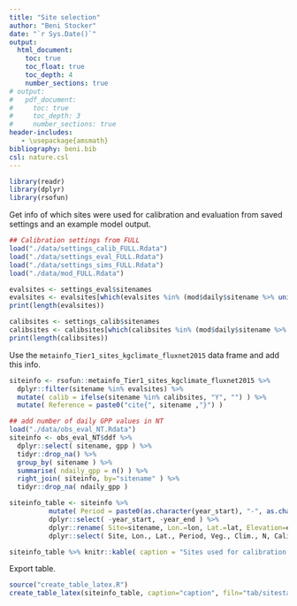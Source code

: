 ```yaml
---
title: "Site selection"
author: "Beni Stocker"
date: "`r Sys.Date()`"
output:
  html_document:
    toc: true
    toc_float: true
    toc_depth: 4
    number_sections: true
# output:
#   pdf_document:
#     toc: true
#     toc_depth: 3
#     number_sections: true
header-includes:
   - \usepackage{amsmath}
bibliography: beni.bib
csl: nature.csl
---
```


```r
library(readr)
library(dplyr)
library(rsofun)
```

Get info of which sites were used for calibration and evaluation from saved settings and an example model output.
```r
## Calibration settings from FULL
load("./data/settings_calib_FULL.Rdata")
load("./data/settings_eval_FULL.Rdata")
load("./data/settings_sims_FULL.Rdata")
load("./data/mod_FULL.Rdata")

evalsites <- settings_eval$sitenames
evalsites <- evalsites[which(evalsites %in% (mod$daily$sitename %>% unique()))]
print(length(evalsites))

calibsites <- settings_calib$sitenames
calibsites <- calibsites[which(calibsites %in% (mod$daily$sitename %>% unique()))]
print(length(calibsites))
```

Use the `metainfo_Tier1_sites_kgclimate_fluxnet2015` data frame and add this info.
```r
siteinfo <- rsofun::metainfo_Tier1_sites_kgclimate_fluxnet2015 %>%
  dplyr::filter(sitename %in% evalsites) %>% 
  mutate( calib = ifelse(sitename %in% calibsites, "Y", "") ) %>%
  mutate( Reference = paste0("cite{", sitename ,"}") )

## add number of daily GPP values in NT
load("./data/obs_eval_NT.Rdata")
siteinfo <- obs_eval_NT$ddf %>% 
  dplyr::select( sitename, gpp ) %>% 
  tidyr::drop_na() %>% 
  group_by( sitename ) %>%
  summarise( ndaily_gpp = n() ) %>% 
  right_join( siteinfo, by="sitename" ) %>% 
  tidyr::drop_na( ndaily_gpp )

siteinfo_table <- siteinfo %>%
          mutate( Period = paste0(as.character(year_start), "-", as.character(year_end)) ) %>%
          dplyr::select( -year_start, -year_end ) %>%
          dplyr::rename( Site=sitename, Lon.=lon, Lat.=lat, Elevation=elv, Veg.=classid, Clim.=koeppen_code, N = ndaily_gpp, Calib.=calib ) %>%
          dplyr::select( Site, Lon., Lat., Period, Veg., Clim., N, Calib., Reference )

siteinfo_table %>% knitr::kable( caption = "Sites used for calibration. Lon. is longitude, negative values indicate west longitude; Lat. is latitude, positive values indicate north latitude; Veg. is vegetation type: deciduous broadleaf forest (DBF); evergreen broadleaf forest (EBF); evergreen needleleaf forest (ENF); grassland (GRA); mixed deciduous and evergreen needleleaf forest (MF); savanna ecosystem (SAV); shrub ecosystem (SHR); wetland (WET)." )
```

Export table.
```r
source("create_table_latex.R")
create_table_latex(siteinfo_table, caption="caption", filn="tab/sitestable.tex")
```

